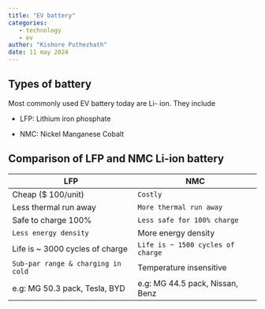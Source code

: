 ```yaml
---
title: "EV battery"
categories: 
   - technology
   - ev
author: "Kishore Puthezhath"
date: 11 may 2024
---
```


## Types of battery

Most commonly used EV battery today are Li- ion. They include

-   LFP: Lithium iron phosphate

-   NMC: Nickel Manganese Cobalt

## Comparison of LFP and NMC Li-ion battery

| LFP                                | NMC                               |
|------------------------------------|-----------------------------------|
| Cheap (\$ 100/unit)                | `Costly`                          |
| Less thermal run away              | `More thermal run away`           |
| Safe to charge 100%                | `Less safe for 100% charge`       |
| `Less energy density`              | More energy density               |
| Life is \~ 3000 cycles of charge   | `Life is ~ 1500 cycles of charge` |
| `Sub-par range & charging in cold` | Temperature insensitive           |
| e.g: MG 50.3 pack, Tesla, BYD      | e.g: MG 44.5 pack, Nissan, Benz   |

```{=html}
<script async src="https://pagead2.googlesyndication.com/pagead/js/adsbygoogle.js?client=ca-pub-6654317637230610"
     crossorigin="anonymous"></script>
```
<ins class="adsbygoogle" style="display:block; text-align:center;" data-ad-layout="in-article" data-ad-format="fluid" data-ad-client="ca-pub-6654317637230610" data-ad-slot="9318236526">

</ins>

```{=html}
<script>
     (adsbygoogle = window.adsbygoogle || []).push({});
</script>
```
